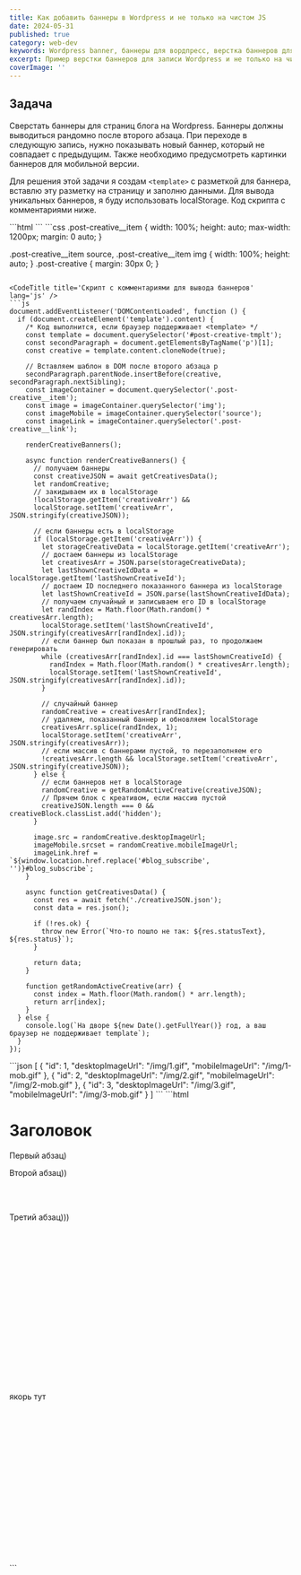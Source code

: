 ```yaml
---
title: Как добавить баннеры в Wordpress и не только на чистом JS
date: 2024-05-31
published: true
category: web-dev
keywords: Wordpress banner, баннеры для вордпресс, верстка баннеров для вордпресс
excerpt: Пример верстки баннеров для записи Wordpress и не только на чистом Javascript
coverImage: ''
---
```


## Задача
Сверстать баннеры для страниц блога на Wordpress. Баннеры должны выводиться рандомно после второго абзаца. При переходе в следующую запись, нужно показывать новый баннер, который не совпадает с предыдущим. Также необходимо предусмотреть картинки баннеров для мобильной версии.

Для решения этой задачи я создам ```<template>``` с разметкой для баннера, вставлю эту разметку на страницу и заполню данными. Для вывода уникальных баннеров, я буду использовать localStorage. Код скрипта с комментариями ниже.

<CodeTitle title='<template> баннеров' lang='html' />
```html
<template id="post-creative-tmplt">
    <div class="post-creative">
      <article class="container post-creative__item">
        <a class="post-creative__link" href="#">
          <picture>
            <source srcset="" media="(max-width: 500px)">
            <img srcset="" alt="">
          </picture>
        </a>
      </article>
    </div>
</template>
```

<CodeTitle title='css стили для баннера' lang='css' />
```css
.post-creative__item {
  width: 100%;
  height: auto;
  max-width: 1200px;
  margin: 0 auto;  
}

.post-creative__item source,
.post-creative__item img {
  width: 100%;
  height: auto;
}
.post-creative {
  margin: 30px 0;
}
```

<CodeTitle title='Скрипт с комментариями для вывода баннеров' lang='js' />
```js
document.addEventListener('DOMContentLoaded', function () {
  if (document.createElement('template').content) {
    /* Код выполнится, если браузер поддерживает <template> */
    const template = document.querySelector('#post-creative-tmplt');
    const secondParagraph = document.getElementsByTagName('p')[1];
    const creative = template.content.cloneNode(true);

    // Вставляем шаблон в DOM после второго абзаца p
    secondParagraph.parentNode.insertBefore(creative, secondParagraph.nextSibling);
    const imageContainer = document.querySelector('.post-creative__item');
    const image = imageContainer.querySelector('img');
    const imageMobile = imageContainer.querySelector('source');
    const imageLink = imageContainer.querySelector('.post-creative__link');

    renderCreativeBanners();

    async function renderCreativeBanners() {
      // получаем баннеры
      const creativeJSON = await getCreativesData();
      let randomCreative;
      // закидываем их в localStorage
      !localStorage.getItem('creativeArr') &&
      localStorage.setItem('creativeArr', JSON.stringify(creativeJSON));

      // если баннеры есть в localStorage
      if (localStorage.getItem('creativeArr')) {
        let storageCreativeData = localStorage.getItem('creativeArr');
        // достаем баннеры из localStorage
        let creativesArr = JSON.parse(storageCreativeData);
        let lastShownCreativeIdData = localStorage.getItem('lastShownCreativeId');
        // достаем ID последнего показанного баннера из localStorage
        let lastShownCreativeId = JSON.parse(lastShownCreativeIdData);
        // получаем случайный и записываем его ID в localStorage
        let randIndex = Math.floor(Math.random() * creativesArr.length);
        localStorage.setItem('lastShownCreativeId', JSON.stringify(creativesArr[randIndex].id));
        // если баннер был показан в прошлый раз, то продолжаем генерировать
        while (creativesArr[randIndex].id === lastShownCreativeId) {
          randIndex = Math.floor(Math.random() * creativesArr.length);
          localStorage.setItem('lastShownCreativeId', JSON.stringify(creativesArr[randIndex].id));
        }

        // случайный баннер
        randomCreative = creativesArr[randIndex];
        // удаляем, показанный баннер и обновляем localStorage
        creativesArr.splice(randIndex, 1);
        localStorage.setItem('creativeArr', JSON.stringify(creativesArr));
        // если массив с баннерами пустой, то перезаполняем его
        !creativesArr.length && localStorage.setItem('creativeArr', JSON.stringify(creativeJSON));
      } else {
        // если баннеров нет в localStorage
        randomCreative = getRandomActiveCreative(creativeJSON);
        // Прячем блок с креативом, если массив пустой
        creativeJSON.length === 0 && creativeBlock.classList.add('hidden');
      }

      image.src = randomCreative.desktopImageUrl;
      imageMobile.srcset = randomCreative.mobileImageUrl;
      imageLink.href = `${window.location.href.replace('#blog_subscribe', '')}#blog_subscribe`;
    }

    async function getCreativesData() {
      const res = await fetch('./creativeJSON.json');
      const data = res.json();

      if (!res.ok) {
        throw new Error(`Что-то пошло не так: ${res.statusText}, ${res.status}`);
      }

      return data;
    }

    function getRandomActiveCreative(arr) {
      const index = Math.floor(Math.random() * arr.length);
      return arr[index];
    }
  } else {
    console.log(`На дворе ${new Date().getFullYear()} год, а ваш браузер не поддерживает template`);
  }
});
```

<CodeTitle title='json с контентом баннеров' lang='json' />
```json
[
  {
    "id": 1,
    "desktopImageUrl": "/img/1.gif",
    "mobileImageUrl": "/img/1-mob.gif"
  },
  {
    "id": 2,
    "desktopImageUrl": "/img/2.gif",
    "mobileImageUrl": "/img/2-mob.gif"
  },
  {
    "id": 3,
    "desktopImageUrl": "/img/3.gif",
    "mobileImageUrl": "/img/3-mob.gif"
  }
]
```

<CodeTitle title='HTML разметка страницы с версткой' lang='html' />
```html
<!DOCTYPE html>
<html lang="ru">

<head>
  <meta charset="UTF-8">
  <meta name="viewport" content="width=device-width, initial-scale=1.0">
  <link rel="stylesheet" href="./style.css">
  <title>Document</title>
</head>

<body>
  <h1>Заголовок</h1>
  <p>Первый абзац)</p>
  <p>Второй абзац))</p>
  <br>
  <br>
  <p>Третий абзац)))</p>
  <br>
  <br>
  <br>
  <br>
  <br>
  <br>
  <br>
  <br>
  <br>
  <br>
  <br>
  <br>
  <br>
  <br>
  <br>
  <br>
  <br>
  <div id="blog_subscribe">якорь тут</div>
  <br>
  <br>
  <br>
  <br>
  <br>
  <br>
  <br>
  <br>
  <br>
  <br>
  <br>
  <br>
  <br>
  <br>
  <br>
  <br>
  <br>

  <!-- Баннер картинкой -->
  <template id="post-creative-tmplt">
    <div class="post-creative">
      <article class="container post-creative__item">
        <a class="post-creative__link" href="#">
          <picture>
            <source srcset="" media="(max-width: 500px)">
            <img srcset="" alt="">
          </picture>
        </a>
      </article>
    </div>
  </template>

  <script src="/script.js"></script>
</body>

</html>
```